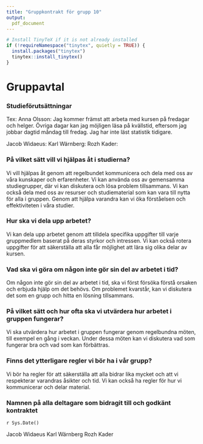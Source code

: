 ```yaml
---
title: "Gruppkontrakt för grupp 10"
output: 
  pdf_document
---
```


```r
# Install TinyTeX if it is not already installed
if (!requireNamespace("tinytex", quietly = TRUE)) {
  install.packages("tinytex")
  tinytex::install_tinytex()
}
```

# Gruppavtal

### Studieförutsättningar

Tex: Anna Olsson: Jag kommer främst att arbeta med kursen på fredagar och helger. Övriga dagar kan jag möjligen läsa på kvällstid, eftersom jag jobbar dagtid måndag till fredag. Jag har inte läst statistik tidigare. 

Jacob Widaeus:
Karl Wärnberg:
Rozh Kader:


### På vilket sätt vill vi hjälpas åt i studierna?

Vi vill hjälpas åt genom att regelbundet kommunicera och dela med oss av våra kunskaper och erfarenheter. Vi kan använda oss av gemensamma studiegrupper, där vi kan diskutera och lösa problem tillsammans. Vi kan också dela med oss av resurser och studiematerial som kan vara till nytta för alla i gruppen. Genom att hjälpa varandra kan vi öka förståelsen och effektiviteten i våra studier.

### Hur ska vi dela upp arbetet?

Vi kan dela upp arbetet genom att tilldela specifika uppgifter till varje gruppmedlem baserat på deras styrkor och intressen. Vi kan också rotera uppgifter för att säkerställa att alla får möjlighet att lära sig olika delar av kursen.

### Vad ska vi göra om någon inte gör sin del av arbetet i tid?

Om någon inte gör sin del av arbetet i tid, ska vi först försöka förstå orsaken och erbjuda hjälp om det behövs. Om problemet kvarstår, kan vi diskutera det som en grupp och hitta en lösning tillsammans.

### På vilket sätt och hur ofta ska vi utvärdera hur arbetet i gruppen fungerar?

Vi ska utvärdera hur arbetet i gruppen fungerar genom regelbundna möten, till exempel en gång i veckan. Under dessa möten kan vi diskutera vad som fungerar bra och vad som kan förbättras.

### Finns det ytterligare regler vi bör ha i vår grupp?

Vi bör ha regler för att säkerställa att alla bidrar lika mycket och att vi respekterar varandras åsikter och tid. Vi kan också ha regler för hur vi kommunicerar och delar material.

### Namnen på alla deltagare som bidragit till och godkänt kontraktet

`r Sys.Date()`

Jacob Widaeus
Karl Wärnberg
Rozh Kader